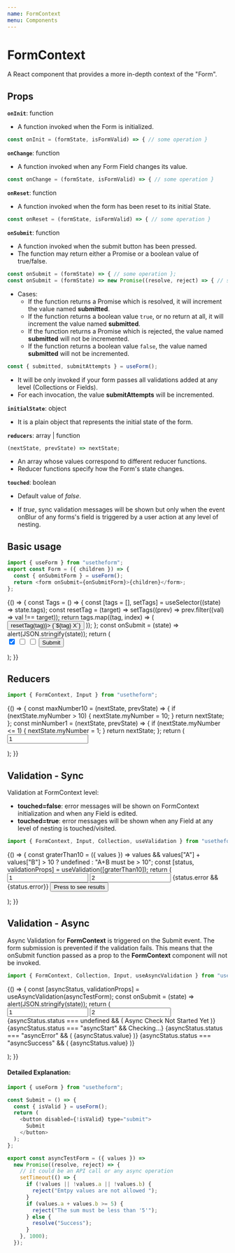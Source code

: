 ---
name: FormContext
menu: Components
---


# FormContext

A React component that provides a more in-depth context of the "Form".

## Props

**`onInit`**: function

- A function invoked when the Form is initialized.

```javascript
const onInit = (formState, isFormValid) => { // some operation }
```

**`onChange`**: function

- A function invoked when any Form Field changes its value.

```javascript
const onChange = (formState, isFormValid) => { // some operation }
```

**`onReset`**: function

- A function invoked when the form has been reset to its initial State.

```javascript
const onReset = (formState, isFormValid) => { // some operation }
```

**`onSubmit`**: function

- A function invoked when the submit button has been pressed.
- The function may return either a Promise or a boolean value of true/false.

```js
const onSubmit = (formState) => { // some operation };
const onSubmit = (formState) => new Promise((resolve, reject) => { // some async operation  });
```

- Cases:
  - If the function returns a Promise which is resolved, it will increment the value named **submitted**.
  - If the function returns a boolean value `true`, or no return at all, it will increment the value named **submitted**.
  - If the function returns a Promise which is rejected, the value named **submitted** will not be incremented.
  - If the function returns a boolean value `false`, the value named **submitted** will not be incremented.

```js
const { submitted, submitAttempts } = useForm();
```

- It will be only invoked if your form passes all validations added at any level (Collections or Fields).
- For each invocation, the value **submitAttempts** will be incremented.

**`initialState`**: object

- It is a plain object that represents the initial state of the form.

**`reducers`**: array | function

```javascript
(nextState, prevState) => nextState;
```

- An array whose values correspond to different reducer functions.
- Reducer functions specify how the Form's state changes.

**`touched`**: boolean

- Default value of _false_.

- If _true_, sync validation messages will be shown but only when the event onBlur of any forms's field is triggered by a user action at any level of nesting.

## Basic usage

```js
import { useForm } from "usetheform";
export const Form = ({ children }) => {
  const { onSubmitForm } = useForm();
  return <form onSubmit={onSubmitForm}>{children}</form>;
};
```

<Playground>
  {() => {
    const Tags = () => {
      const [tags = [], setTags] = useSelector((state) => state.tags);
      const resetTag = (target) =>
        setTags((prev) => prev.filter((val) => val !== target));
      return tags.map((tag, index) => (
        <button type="button" key={tag} onClick={() => resetTag(tag)}>
          {`${tag} X`}
        </button>
      ));
    };
    const onSubmit = (state) => alert(JSON.stringify(state));
    return (
      <FormContext onSubmit={onSubmit}>
        <Form>
          <Collection array name="tags">
            <Input
              type="checkbox"
              value="Blue"
              checked
              placeholder="Tag Blue"
            />
            <Input type="checkbox" value="Red" placeholder="Tag Red" />
            <Input type="checkbox" value="Pink" placeholder="Tag Pink" />
          </Collection>
          <button type="submit">Submit</button>
        </Form>
        <Tags />
      </FormContext>
    );
  }}
</Playground>

## Reducers

```js
import { FormContext, Input } from "usetheform";
```

<Playground>
  {() => {
    const maxNumber10 = (nextState, prevState) => {
      if (nextState.myNumber > 10) {
        nextState.myNumber = 10;
      }
      return nextState;
    };
    const minNumber1 = (nextState, prevState) => {
      if (nextState.myNumber <= 1) {
        nextState.myNumber = 1;
      }
      return nextState;
    };
    return (
      <FormContext reducers={[minNumber1, maxNumber10]}>
        <Form>
          <Input
            type="number"
            name="anyNumber"
            value="1"
            placeholder="Number"
          />
        </Form>
      </FormContext>
    );
  }}
</Playground>

## Validation - Sync

Validation at FormContext level:

- **touched=false**: error messages will be shown on FormContext initialization and when any Field is edited.
- **touched=true**: error messages will be shown when any Field at any level of nesting is touched/visited.

```javascript
import { FormContext, Input, Collection, useValidation } from "usetheform";
```

<Playground>
  {() => {
    const graterThan10 = ({ values }) =>
      values && values["A"] + values["B"] > 10 ? undefined : "A+B must be > 10";
    const [status, validationProps] = useValidation([graterThan10]);
    return (
      <FormContext touched {...validationProps}>
        <Form>
          <Collection object name="values">
            <Input type="number" name="A" placeholder="Number A" value="1" />
            <Input type="number" name="B" placeholder="Number B" value="2" />
          </Collection>
          {status.error && <label>{status.error}</label>}
          <button type="submit">Press to see results</button>
        </Form>
      </FormContext>
    );
  }}
</Playground>

## Validation - Async

Async Validation for **FormContext** is triggered on the Submit event. The form submission is prevented if the validation fails.
This means that the onSubmit function passed as a prop to the **FormContext** component will not be invoked.

```javascript
import { FormContext, Collection, Input, useAsyncValidation } from "usetheform";
```

<Playground>
  {() => {
    const [asyncStatus, validationProps] = useAsyncValidation(asyncTestForm);
    const onSubmit = (state) => alert(JSON.stringify(state));
    return (
      <FormContext onSubmit={onSubmit} {...validationProps}>
        <Form>
          <Collection object name="values">
            <Input type="number" name="a" placeholder="Number A" value="1" />
            <Input type="number" name="b" placeholder="Number B" value="2" />
          </Collection>
          {asyncStatus.status === undefined && (
            <label>Async Check Not Started Yet</label>
          )}
          {asyncStatus.status === "asyncStart" && <label>Checking...</label>}
          {asyncStatus.status === "asyncError" && (
            <label>{asyncStatus.value}</label>
          )}
          {asyncStatus.status === "asyncSuccess" && (
            <label>{asyncStatus.value}</label>
          )}
          <Submit />
        </Form>
      </FormContext>
    );
  }}
</Playground>

#### Detailed Explanation:

```javascript
import { useForm } from "usetheform";

const Submit = () => {
  const { isValid } = useForm();
  return (
    <button disabled={!isValid} type="submit">
      Submit
    </button>
  );
};

export const asyncTestForm = ({ values }) =>
  new Promise((resolve, reject) => {
    // it could be an API call or any async operation
    setTimeout(() => {
      if (!values || !values.a || !values.b) {
        reject("Emtpy values are not allowed ");
      }
      if (values.a + values.b >= 5) {
        reject("The sum must be less than '5'");
      } else {
        resolve("Success");
      }
    }, 1000);
  });
```
